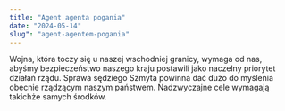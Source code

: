 ```yaml
---
title: "Agent agenta pogania"
date: "2024-05-14"
slug": "agent-agentem-pogania"
---
```


Wojna, która toczy się u naszej wschodniej granicy, wymaga od nas, abyśmy bezpieczeństwo naszego kraju
postawili jako naczelny priorytet działań rządu. Sprawa sędziego Szmyta powinna dać dużo do myślenia
obecnie rządzącym naszym państwem. Nadzwyczajne cele wymagają takichże samych środków.
